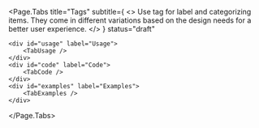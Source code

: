 

<Page.Tabs
	title="Tags"
	subtitle={
		<>
			Use tag for label and categorizing items. They come in different
			variations based on the design needs for a better user experience.
		</>
	}
	status="draft"
>
	<div id="usage" label="Usage">
		<TabUsage />
	</div>
	<div id="code" label="Code">
		<TabCode />
	</div>
	<div id="examples" label="Examples">
		<TabExamples />
	</div>
</Page.Tabs>
